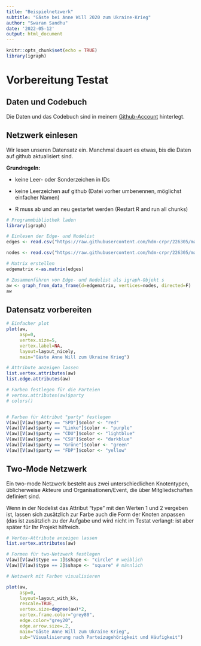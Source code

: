 ```yaml
---
title: "Beispielnetzwerk"
subtitle: "Gäste bei Anne Will 2020 zum Ukraine-Krieg"
author: "Swaran Sandhu"
date: '2022-05-12'
output: html_document
---
```


```r
knitr::opts_chunk$set(echo = TRUE)
library(igraph)
```

# Vorbereitung Testat

## Daten und Codebuch

Die Daten und das Codebuch sind in meinem
[Github-Account](https://github.com/hdm-crpr/226305/tree/master/data/anne_will)
hinterlegt.

## Netzwerk einlesen

Wir lesen unseren Datensatz ein. Manchmal dauert es etwas, bis die Daten
auf github aktualisiert sind.

**Grundregeln:**

-   keine Leer- oder Sonderzeichen in IDs

-   keine Leerzeichen auf github (Datei vorher umbenennen, möglichst
    einfacher Namen)

-   R muss ab und an neu gestartet werden (Restart R and run all chunks)

```r

# Programmbibliothek laden
library(igraph)

# Einlesen der Edge- und Nodelist
edges <- read.csv("https://raw.githubusercontent.com/hdm-crpr/226305/master/data/anne_will/edges.csv", header=T, as.is=T, sep = ",")

nodes <- read.csv("https://raw.githubusercontent.com/hdm-crpr/226305/master/data/anne_will/nodes.csv", header=T, as.is=T, sep = ",")

# Matrix erstellen
edgematrix <-as.matrix(edges)

# Zusammenführen von Edge- und Nodelist als igraph-Objekt s
aw <- graph_from_data_frame(d=edgematrix, vertices=nodes, directed=F)
aw
```

## Datensatz vorbereiten

```r

# Einfacher plot
plot(aw,
     asp=0,
     vertex.size=5,
     vertex.label=NA,
     layout=layout_nicely,
     main="Gäste Anne Will zum Ukraine Krieg")

# Attribute anzeigen lassen
list.vertex.attributes(aw)
list.edge.attributes(aw)

# Farben festlegen für die Parteien
# vertex.attributes(aw)$party
# colors()


# Farben für Attribut "party" festlegen
V(aw)[V(aw)$party == "SPD"]$color <- "red"
V(aw)[V(aw)$party == "Linke"]$color <- "purple"
V(aw)[V(aw)$party == "CDU"]$color <- "lightblue"
V(aw)[V(aw)$party == "CSU"]$color <- "darkblue"
V(aw)[V(aw)$party == "Grüne"]$color <- "green"
V(aw)[V(aw)$party == "FDP"]$color <- "yellow"

```

## Two-Mode Netzwerk

Ein two-mode Netzwerk besteht aus zwei unterschiedlichen Knotentypen,
üblicherweise Akteure und Organisationen/Event, die über
Mitgliedschaften definiert sind.

Wenn in der Nodelist das Attribut "type" mit den Werten 1 und 2 vergeben
ist, lassen sich zusätzlich zur Farbe auch die Form der Knoten anpassen
(das ist zusätzlich zu der Aufgabe und wird nicht im Testat verlangt:
ist aber später für Ihr Projekt hilfreich.

```r

# Vertex-Attribute anzeigen lassen
list.vertex.attributes(aw)

# Formen für two-Netzwerk festlegen
V(aw)[V(aw)$type == 1]$shape <- "circle" # weiblich
V(aw)[V(aw)$type == 2]$shape <- "square" # männlich

```

```r

# Netzwerk mit Farben visualisieren

plot(aw,
     asp=0,
     layout=layout_with_kk,
     rescale=TRUE,
     vertex.size=degree(aw)*2,
     vertex.frame.color="grey80",
     edge.color="grey20",
     edge.arrow.size=.2,
     main="Gäste Anne Will zum Ukraine Krieg",
     sub="Visualisierung nach Parteizugehörigkeit und Häufigkeit")

```
